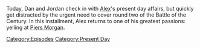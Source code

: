 {{DEFAULTSORT:
    #_EPISODE_0767:January 12, 2023
}}{{Episode
    | title           = January 12, 2023
    | caption         = Listen to this episode on [https://knowledgefight.libsyn.com/767-january-12-2023 Libsyn] [https://open.spotify.com/episode/01oVwLOWazAhttYOwZ2tAr Spotify], Read the [[Transcript/767: January 12, 2023|Unofficial Transcript]], View discussion on [https://reddit.com/10d85cg Reddit]
    | episodeNumber   = 767
    | length          = 02:02:23
    | airDate         = January 16, 2023
    | coverageDate    = January 12, 2023
    | episodeType     = [[:Category:Present Day|Present Day]]
    | appearance      = [[Piers Morgan]], [[Marjorie Taylor Greene]]
    | previousEpisode = [[766: December 16, 2003]]
    | nextEpisode     = [[768: Formulaic Objections Part 14]]
}}

{{Stub}}

Today, Dan and Jordan check in with [[Alex Jones|Alex]]'s present day affairs, but quickly get distracted by the urgent need to cover round two of the Battle of the Century.  In this installment, Alex returns to one of his greatest passions: yelling at [[Piers Morgan]].

[[Category:Episodes]]
[[Category:Present Day]]
